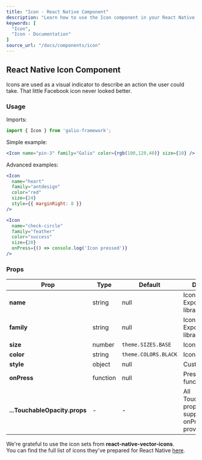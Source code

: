 ```yaml
---
title: "Icon - React Native Component"
description: "Learn how to use the Icon component in your React Native applications with Galio Framework."
keywords: [
  "Icon",
  "Icon - Documentation"
]
source_url: "/docs/components/icon"
---
```


## React Native Icon Component

Icons are used as a visual indicator to describe an action the user could take. That little Facebook icon never looked better.

### Usage

Imports:

```jsx
import { Icon } from 'galio-framework';
```

Simple example:

```jsx
<Icon name="pin-3" family="Galio" color={rgb(100,120,40)} size={10} />
```

Advanced examples:

```jsx
<Icon 
  name="heart" 
  family="antdesign" 
  color="red" 
  size={24}
  style={{ marginRight: 8 }}
/>

<Icon 
  name="check-circle" 
  family="feather" 
  color="success" 
  size={20}
  onPress={() => console.log('Icon pressed')}
/>
```

### Props

| Prop       | Type     | Default              | Description                                                                 |
|------------|----------|----------------------|-----------------------------------------------------------------------------|
| **name**   | string   | null                 | Icon name from Expo's icon library                                         |
| **family** | string   | null                 | Icon family from Expo's icon library                                       |
| **size**   | number   | `theme.SIZES.BASE`   | Icon size                                                                  |
| **color**  | string   | `theme.COLORS.BLACK` | Icon color                                                                 |
| **style**  | object   | null                 | Custom styles                                                              |
| **onPress**| function | null                 | Press handler function                                                     |
| **...TouchableOpacity.props** | - | - | All TouchableOpacity props are supported when onPress is provided |

We're grateful to use the icon sets from **react-native-vector-icons**.  
You can find the full list of icons they've prepared for React Native [here](https://oblador.github.io/react-native-vector-icons/).
